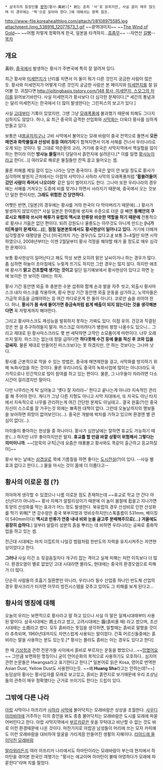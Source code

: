  * 삼국지의 등장인물 [[황역]](황사-黃射)[* 射는 흔히 '사'로 읽히지만, 사실 음이 매우 많으며 이 경우에는 '역'으로 읽어야 한다.]에 대해서는 항목 참조.

http://www-file.koreahealthlog.com/attach/1/8108975585.jpg
attachment:/img_538916_12077673_1.gif
~~광역대미지~~
~~[[The Wind of Gold]]~~
~~어쩜 저렇게 정확하게 한국, 일본을 타격하지...[[흠좀무]]~~
--자연산 [[길빵]]--
[[목차]]

== 개요 ==
黃砂, [[중국]]에서 발생하는 황사가 주변국에 특히 잘 알려져 있다.

최근 황사와 [[미세먼지]]가 난리를 치면서 이 둘이 뭐가 다른 것인지 궁금한 사람이 많은 듯.
황사와 미세먼지가 어떻게 다른 것인지 궁금한 사람은 본 페이지와 [[미세먼지]]를 잘 읽어볼 것. 귀찮다면 [[http://joltingbasis.tistory.com/148 황사, 미세먼지, 스모그의 차이]]를 읽어보기바란다. 사실 미세먼지가 황사보다 더 심각한 문제이다.[* 세간의 통념과는 달리 미세먼지는 한국에서 더 많이 발생한다는 그린피스의 보고가 있다.]

사실 [[고대]]부터 기록이 있었지만, 그땐 그냥 [[모래폭풍]]에 불과했기 때문에 피해도 그다지 심하지도 않았다. 허나, 요 최근 중국의 급격한 산업화와 [[사막]]화는 더욱더 황사를 심하게 만들고 있다. 

보통은 내[[몽골]]자치구나 고비 사막에서 불어오는 모래 바람이 중국 전역으로 돌면서 '''모든 매연과 화학물질과 산성비 등등 여러가지'''가 합쳐지면서 이게 서해를 건너서 우리나라로 오게 되는 것이다. 말 그대로 악순환의 고리, 거기에 중국은 사막지역에서 핵실험을 많이 하는 편이라 이런 '''방사능 물질'''까지 덩달아서 흙먼지에 실려온다.[* 이를 일명 [[황사능]]이라고 한다(...)] 여러모로 해로운 물질들만 잔뜩 끌고 들어오는 셈.

물론 피해를 제일 많이 입는 나라는 당연 중국이다. 중국은 앞이 안 보일 정도로 황사가 심각하며 발원지 근처에서는 아랍의 사막이나 사하라 사막의 모래폭풍처럼 ''''휩쓸려들어갔던 사람이 죽어서 나오더라'''' 같은 일이 벌어지기도 한다. 그나마 또한 우리나라의 경우에는 서해를 거쳐오는 도중에 비를 맞거나 하면서 사라지기 때문에, 중국에서 오는 것보단 덜한 편이지만, '''그래도 위험한 건 당연하다.'''

어쨋든 반면, [일본]의 경우에는 황사를 거의 한국이 다 막아버리기 때문에(...) 황사가 발생하지 않았지만[* 사실 일본은 한여름에 생지옥 수준으로 더운 걸 빼면 '''동해안의 쿠로시오 해류와 쓰시마 해류가 유럽의 멕시코 만류랑 비슷한 역할을 하기 때문에''' 전통적으로 황사나 가뭄은 없던 편이다. 되려 강원도나 울릉도는 아무것도 아니게 만드는 '''[니가타|폭설이 문제지(...)]'''], '''점점 일본본토에서도 황사현상이 일어나고 있다.''' 거기에 더해져 심각할경우 태평양을 건너 [미국]까지 가는 경우(!)도 있다고.[http://www.munhwa.com/news/view.html?no=1999012926000101 #] 보통 3~4월만 되면 시작하였으나, 2008년부터는 이젠 2월달부터 황사 걱정을 해야할 때가 올 정도로 매우 심각한 문제이다.

보통 황사현상이 일어난다고 해도 막상 보면 오히려 맑은 날씨이거나 하는 경우가 많다. 좀 심하면 하늘이 초아침에도 누렇게 뜨기도 하지만 그런 경우는 많지 않다. 하지만 애초에 황사가 '''맑고 건조할때 생기는 것이고''' 일단 일기예보에서 황사현상이 있다고 하면 눈에 보이든 안 보이든 대비는 하자. 

황사 기간 동안엔 외출 후 충분한 수분 섭취와 함께 손과 발을 자주 씻고, 외출시 황사마스크 내지 마스크를 착용하며, 황사 현상 기간 동안엔 외출 운동을 삼가하고, 노약자들은 가급적 외출을 금해야하는 등 여간 까다로운게 한 둘이 아니다. 코로만 숨을 쉬어야 한다.  허나, '''황사가 몸 속에 들어가면 중금속처럼 쉽게 배출이 되지 않는다는 것을 생각해본다면''' 꼭 저렇게까지 해야한다.

그리고 황사마스크도 제성능을 발휘하지 못하는 가짜도 있다. 이점 유의. 건강과 직결된 것은 싼 걸 추구하려들지 말자. 마스크값 아끼려다가 병원비 왕창 나올수도 있으니... 그리고 제대로 된 황사마스크라도 몇 번 세탁하면 고작인 소모품이게 마련이다. 너무 오래 쓰지 말자. 마스크는 없는데 정말 급하다면 '''하다못해 수건 등에 물을 적신 후 코와 입을 감싸자.''' 물론 제대로 만들어진 마스크보다는 못 하겠지만, 안 하는 것보다는 그나마 낫다.

황사를 근본적으로 막을 수 있는 방법은, 중국에 매연제한을 걸고, 사막화를 방지하기 위해 녹화사업을 하는 것이다. 물론 우리나라도 중국의 녹화사업에 많이는 아니더라도 국가적으로나 민간적으로 많이 참여를 하고 있는 편이다. 물론, 그 나무들이 자라려면 다소 시간이 걸리겠지만 말이다. 

다만 나무라는게 탁 심어놓고 '옛다 잘 자라라~' 한다고 끝나는게 아니라 지속적인 관리를 해 주어야 한다. 게다가 그냥 다른 지형도 아니고 사막 지대에서, 또 자국도 아닌 타지에서 지속적으로 나무를 관리하는게 여간 간단한 문제도 아닐테고.. 결국 원흉(?)인 중국 자신이 스스로를 잘 가꾸는것 외에는 뾰족한 대책이 없다. 그런데 오늘날까지의 행보들을 보아하면 희망이 없어보인다(...). 중국은 개발에 박차를 가하고 있으며 환경엔 별 관심이 없다(...).

아이들이 좋아하는 현상들 중 하나이다. 황사가 심한날에는 잘하면 휴교도 가능하기 때문(...) 하지만 너무 좋아하지만은 말자. '''휴교를 할 만큼 바깥 상황이 위험해서 그렇다는 의미이니까'''. ~~[암묵의 규칙|근데 요즘은 태풍불고 황사와도 똑같이 출근하고 등교하잖아]~~

황사 부는 날에는 [[삼겹살]]로 목에 기름칠을 하면 좋다는 [[도시전설]](?)이 있다. --사실 별 효과 없다고 한다.(...) 물을 마시는 것이 몸에 더 이롭다고--

== 황사의 이로운 점 (?) ==
의아하게 생각할 수 있겠으나 나름 이로운 점도 존재하는데 ~~휴교로 학교 안 간다 야 신난다!가 아니라~~ 황사 자체가 알칼리성이기 때문에 이 놈이 봄철에 휩쓸고 지나가면 토양의 산성화를 막는 효과가 어느 정도 발생한다. 북유럽의 경우 산성비로 인한 산성화를 막기 위해[* 연 강수량은 중국 북부지방과 엇비슷하지만(스톡홀름이 531mm, 베이징이 540mm이다) '''멕시코 만류가 연중 내내 비와 눈을 골고루 분배해주므로(...) 겨울에도 굉장히 습하다.'''] 일부러 알칼리 성분의 흙을 뿌리는 데 비하면 우리나라는 공짜로 중화작업을 하고 있는 셈.

전근대 시대에는 마치 이집트의 나일강 범람처럼 한반도의 지력을 유지시켜주는 자연현상이었다고 한다.

'''그러나''' 사실 이건 소 뒷걸음질치다 개구리 잡는 격이고 실제 피해는 저런 이득보다 더 많다. 환경오염이 별로 없었던 고대 시대라면 몰라도, 현대에는 중국의 환경오염으로 피해가 더 많다.

단순히 사람들의 호흡기 질환뿐만 아니라, 우리나라 필수 산업중 하나인 반도체 산업의 경우 황사크리가 터지면 아무리 방진시스템을 갖추고 있어도 그 피해를 보게 된다고...

== 황사의 명칭에 대해 ==
오늘의 우리는 보편적으로 황사라고 말 하고 있으나 사실 이 말은 일제시대때부터 사용된 말이다. 삼국시대에는 雨土라고 썼고, 고려시대에는 霾(흙비올 매) 라고 썼으며, 조선시대때는 土雨라고 썼다. 모두 흙비라는 뜻임을 생각하면, 말할때는 흙비로 말했을 것이라 추측되며, 1960년대까지도 자연스럽게 사용되는 말이었다. 간혹 어르신들중에는 흙비라는 말을 사용하는 분도 있는듯.[* 황사는 몰라도 흙비는 아는 경우도 있다고 한다] 

한 때 [[기상청]]과 관련 전문가들 사이에서 흙비로 부르자는 운동을 했었으나...~~[[망했어요]]~~ 그만큼 보편화된 명칭이니 굳이 언어순화의 목적으로 사용하기도 모호하다.. 심지어 관련 논문들은 Hwangsa라고 표기한다고 한다.[* 일본어로 읽은 Kosa, 영어로 번역한 Asian Dust, Yellow Dust도 사용한다는듯. ~~왜 '''Huang Sha'''라고는 안하는데?~~] 농담삼아 황사는 황사입자를 모래로 보고있고, 흙비는 흙먼지로 보기때문에 우리 조상님들의 관측이 매우 정확했다는 근거로 쓰이기도 한다는 드립이 있다.

== 그밖에 다른 나라 ==
[[아랍]] 사막이나 아프리카 [[사하라]] [[사막]]에 불어닥치는 모래바람은 상상을 초월한다. [[사우디아라비아]]에 거주하는 이의 증언을 봐도 종종 불어닥치는 모래바람은 도시를 모래에 파묻어버린다고 한다. 아랍 사막지역에서 [[부르카]]같은 옷을 무턱대고 비난할 수 없는 것도 바로 이런 환경때문에 나온 것이다. 마찬가지로 아랍권 남성들이 머리에 쓰는 모자 카피예도 이런 모래바람을 대비하여 얼굴을 가리게끔 만들어진 생활의 지혜이다. [http://blog.daum.net/dullahbank/15708001 리야드에 들이닥친 모래바람]

[[말라위]]라든지 여러 아프리카 나라에서도 하마탄이라는 모래바람이 부는데 현지에서 하마탄을 겪어본 한국인 여행가는 "황사는 애교이며 하마탄이 불때 야영하다가 모래에 파묻힌다"라며 치를 떨었다.

